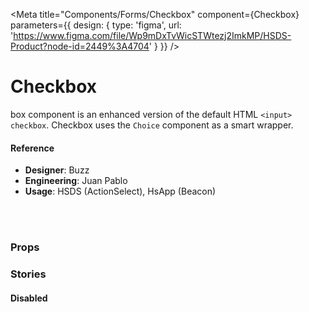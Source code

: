 
<Meta
  title="Components/Forms/Checkbox"
  component={Checkbox}
  parameters={{
      design: {
        type: 'figma',
        url: 'https://www.figma.com/file/Wp9mDxTvWicSTWtezj2ImkMP/HSDS-Product?node-id=2449%3A4704'
      }
    }}
/>

# Checkbox

box component is an enhanced version of the default HTML `<input>` `checkbox`. Checkbox uses the `Choice` component as a smart wrapper.

<Preview>
  <Story name="default">
    <ChoiceGroup>
      <Checkbox label="Derek" value="derek" />
      <Checkbox label="Hansel" value="hansel" />
      <Checkbox label="Mugatu" value="mugatu" />
    </ChoiceGroup>
  </Story>
</Preview>

#### Reference

- **Designer**: Buzz
- **Engineering**: Juan Pablo
- **Usage**: HSDS (ActionSelect), HsApp (Beacon)

<br />
<br />

### Props

<Props of={Checkbox} />

### Stories

#### Disabled

<Preview>
  <Story name="Disabled">
    <ChoiceGroup>
      <Checkbox label="Derek (Disable)" value="derek" disabled />
      <Checkbox label="Hansel" value="hansel" disabled />
    </ChoiceGroup>
  </Story>
</Preview>

